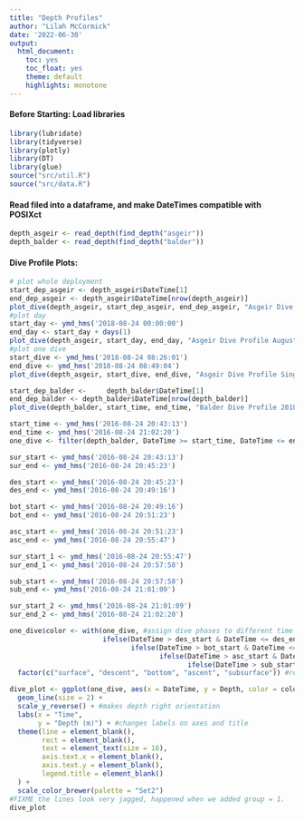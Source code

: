 ```yaml
---
title: "Depth Profiles"
author: "Lilah McCormick"
date: '2022-06-30'
output: 
  html_document:
    toc: yes
    toc_float: yes 
    theme: default 
    highlights: monotone
---
```


#### Before Starting: Load libraries
```r
library(lubridate)
library(tidyverse)
library(plotly)
library(DT)
library(glue)
source("src/util.R")
source("src/data.R")
```

#### Read filed into a dataframe, and make DateTimes compatible with POSIXct
```r
depth_asgeir <- read_depth(find_depth("asgeir"))
depth_balder <- read_depth(find_depth("balder"))
```

#### Dive Profile Plots:  
```r
# plot whole deployment 
start_dep_asgeir <- depth_asgeir$DateTime[1]
end_dep_asgeir <- depth_asgeir$DateTime[nrow(depth_asgeir)]
plot_dive(depth_asgeir, start_dep_asgeir, end_dep_asgeir, "Asgeir Dive Profile 2018 Deployment")
#plot day
start_day <- ymd_hms('2018-08-24 00:00:00')
end_day <- start_day + days(1)
plot_dive(depth_asgeir, start_day, end_day, "Asgeir Dive Profile August 24, 2018")
#plot one dive 
start_dive <- ymd_hms('2018-08-24 08:26:01')
end_dive <- ymd_hms('2018-08-24 08:49:04')
plot_dive(depth_asgeir, start_dive, end_dive, "Asgeir Dive Profile Single Dive August 24, 2018", TRUE)
```

```r
start_dep_balder <- 	depth_balder$DateTime[1]
end_dep_balder <- depth_balder$DateTime[nrow(depth_balder)]
plot_dive(depth_balder, start_time, end_time, "Balder Dive Profile 2018 Deployment", TRUE)
```


```r
start_time <- ymd_hms('2016-08-24 20:43:13')
end_time <- ymd_hms('2016-08-24 21:02:20')
one_dive <- filter(depth_balder, DateTime >= start_time, DateTime <= end_time)

sur_start <- ymd_hms('2016-08-24 20:43:13')
sur_end <- ymd_hms('2016-08-24 20:45:23')

des_start <- ymd_hms('2016-08-24 20:45:23')
des_end <- ymd_hms('2016-08-24 20:49:16')

bot_start <- ymd_hms('2016-08-24 20:49:16')
bot_end <- ymd_hms('2016-08-24 20:51:23')

asc_start <- ymd_hms('2016-08-24 20:51:23')
asc_end <- ymd_hms('2016-08-24 20:55:47')

sur_start_1 <- ymd_hms('2016-08-24 20:55:47')
sur_end_1 <- ymd_hms('2016-08-24 20:57:58')

sub_start <- ymd_hms('2016-08-24 20:57:58')
sub_end <- ymd_hms('2016-08-24 21:01:09')

sur_start_2 <- ymd_hms('2016-08-24 21:01:09')
sur_end_2 <- ymd_hms('2016-08-24 21:02:20')

one_dive$color <- with(one_dive, #assign dive phases to different time periods
                       ifelse(DateTime > des_start & DateTime <= des_end, "descent",
                              ifelse(DateTime > bot_start & DateTime <= bot_end, "bottom",
                                     ifelse(DateTime > asc_start & DateTime <= asc_end, "ascent",
                                            ifelse(DateTime > sub_start & DateTime <= sub_end, "subsurface", "surface"))))) %>% 
  factor(c("surface", "descent", "bottom", "ascent", "subsurface")) #reorder dive_phase legen labels to be in order of first appearance 

dive_plot <- ggplot(one_dive, aes(x = DateTime, y = Depth, color = color, group = 1)) +
  geom_line(size = 2) +
  scale_y_reverse() + #makes depth right orientation 
  labs(x = "Time",
       y = "Depth (m)") + #changes labels on axes and title 
  theme(line = element_blank(), 
        rect = element_blank(), 
        text = element_text(size = 16),
        axis.text.x = element_blank(), 
        axis.text.y = element_blank(), 
        legend.title = element_blank()
  ) + 
  scale_color_brewer(palette = "Set2")
#FIXME the lines look very jagged, happened when we added group = 1. 
dive_plot
```

